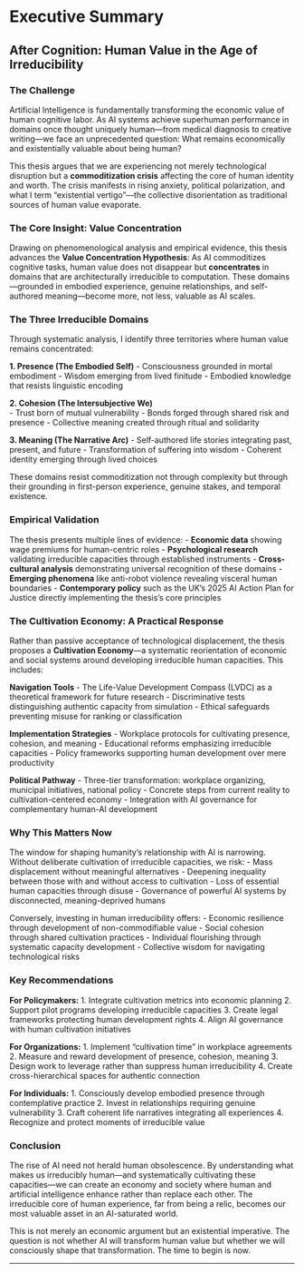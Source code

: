 # Executive Summary {.unnumbered}

## After Cognition: Human Value in the Age of Irreducibility

### The Challenge

Artificial Intelligence is fundamentally transforming the economic value of human cognitive labor. As AI systems achieve superhuman performance in domains once thought uniquely human—from medical diagnosis to creative writing—we face an unprecedented question: What remains economically and existentially valuable about being human?

This thesis argues that we are experiencing not merely technological disruption but a **commoditization crisis** affecting the core of human identity and worth. The crisis manifests in rising anxiety, political polarization, and what I term "existential vertigo"—the collective disorientation as traditional sources of human value evaporate.

### The Core Insight: Value Concentration

Drawing on phenomenological analysis and empirical evidence, this thesis advances the **Value Concentration Hypothesis**: As AI commoditizes cognitive tasks, human value does not disappear but **concentrates** in domains that are architecturally irreducible to computation. These domains—grounded in embodied experience, genuine relationships, and self-authored meaning—become more, not less, valuable as AI scales.

### The Three Irreducible Domains

Through systematic analysis, I identify three territories where human value remains concentrated:

**1. Presence (The Embodied Self)**
- Consciousness grounded in mortal embodiment
- Wisdom emerging from lived finitude
- Embodied knowledge that resists linguistic encoding

**2. Cohesion (The Intersubjective We)**  
- Trust born of mutual vulnerability
- Bonds forged through shared risk and presence
- Collective meaning created through ritual and solidarity

**3. Meaning (The Narrative Arc)**
- Self-authored life stories integrating past, present, and future
- Transformation of suffering into wisdom
- Coherent identity emerging through lived choices

These domains resist commoditization not through complexity but through their grounding in first-person experience, genuine stakes, and temporal existence.

### Empirical Validation

The thesis presents multiple lines of evidence:
- **Economic data** showing wage premiums for human-centric roles
- **Psychological research** validating irreducible capacities through established instruments
- **Cross-cultural analysis** demonstrating universal recognition of these domains
- **Emerging phenomena** like anti-robot violence revealing visceral human boundaries
- **Contemporary policy** such as the UK's 2025 AI Action Plan for Justice directly implementing the thesis's core principles

### The Cultivation Economy: A Practical Response

Rather than passive acceptance of technological displacement, the thesis proposes a **Cultivation Economy**—a systematic reorientation of economic and social systems around developing irreducible human capacities. This includes:

**Navigation Tools**
- The Life-Value Development Compass (LVDC) as a theoretical framework for future research
- Discriminative tests distinguishing authentic capacity from simulation
- Ethical safeguards preventing misuse for ranking or classification

**Implementation Strategies**
- Workplace protocols for cultivating presence, cohesion, and meaning
- Educational reforms emphasizing irreducible capacities
- Policy frameworks supporting human development over mere productivity

**Political Pathway**
- Three-tier transformation: workplace organizing, municipal initiatives, national policy
- Concrete steps from current reality to cultivation-centered economy
- Integration with AI governance for complementary human-AI development

### Why This Matters Now

The window for shaping humanity's relationship with AI is narrowing. Without deliberate cultivation of irreducible capacities, we risk:
- Mass displacement without meaningful alternatives
- Deepening inequality between those with and without access to cultivation
- Loss of essential human capacities through disuse
- Governance of powerful AI systems by disconnected, meaning-deprived humans

Conversely, investing in human irreducibility offers:
- Economic resilience through development of non-commodifiable value
- Social cohesion through shared cultivation practices
- Individual flourishing through systematic capacity development
- Collective wisdom for navigating technological risks

### Key Recommendations

**For Policymakers:**
1. Integrate cultivation metrics into economic planning
2. Support pilot programs developing irreducible capacities
3. Create legal frameworks protecting human development rights
4. Align AI governance with human cultivation initiatives

**For Organizations:**
1. Implement "cultivation time" in workplace agreements
2. Measure and reward development of presence, cohesion, meaning
3. Design work to leverage rather than suppress human irreducibility
4. Create cross-hierarchical spaces for authentic connection

**For Individuals:**
1. Consciously develop embodied presence through contemplative practice
2. Invest in relationships requiring genuine vulnerability
3. Craft coherent life narratives integrating all experiences
4. Recognize and protect moments of irreducible value

### Conclusion

The rise of AI need not herald human obsolescence. By understanding what makes us irreducibly human—and systematically cultivating these capacities—we can create an economy and society where human and artificial intelligence enhance rather than replace each other. The irreducible core of human experience, far from being a relic, becomes our most valuable asset in an AI-saturated world.

This is not merely an economic argument but an existential imperative. The question is not whether AI will transform human value but whether we will consciously shape that transformation. The time to begin is now.

---
